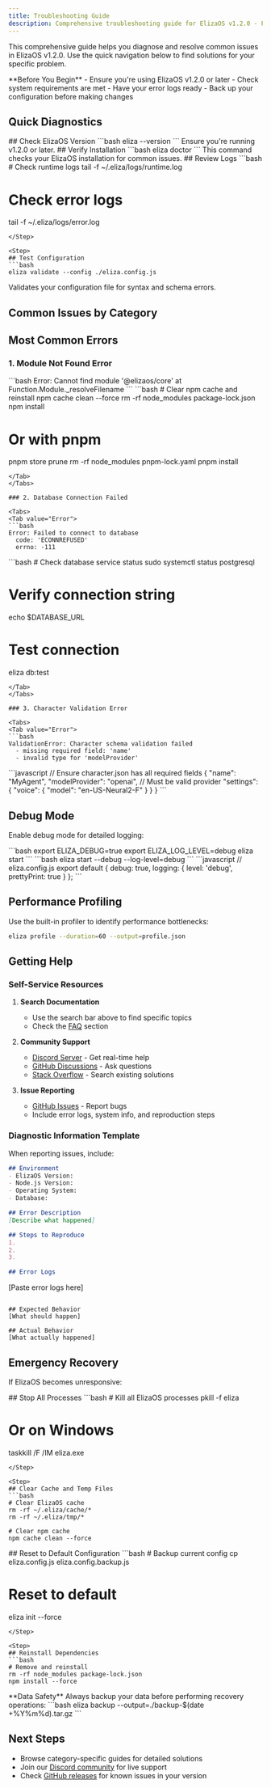 ```yaml
---
title: Troubleshooting Guide
description: Comprehensive troubleshooting guide for ElizaOS v1.2.0 - Find solutions to common issues and errors
---
```


This comprehensive guide helps you diagnose and resolve common issues in ElizaOS v1.2.0. Use the quick navigation below to find solutions for your specific problem.

<Callout type="info">
**Before You Begin**
- Ensure you're using ElizaOS v1.2.0 or later
- Check system requirements are met
- Have your error logs ready
- Back up your configuration before making changes
</Callout>

## Quick Diagnostics

<Steps>
<Step>
## Check ElizaOS Version
```bash
eliza --version
```
Ensure you're running v1.2.0 or later.
</Step>

<Step>
## Verify Installation
```bash
eliza doctor
```
This command checks your ElizaOS installation for common issues.
</Step>

<Step>
## Review Logs
```bash
# Check runtime logs
tail -f ~/.eliza/logs/runtime.log

# Check error logs
tail -f ~/.eliza/logs/error.log
```
</Step>

<Step>
## Test Configuration
```bash
eliza validate --config ./eliza.config.js
```
Validates your configuration file for syntax and schema errors.
</Step>
</Steps>

## Common Issues by Category

<Cards>
  <Card 
    title="Installation Issues" 
    description="Problems during setup and installation"
    href="/docs/troubleshooting/installation"
  />
  <Card 
    title="CLI Command Problems" 
    description="Issues with CLI commands and execution"
    href="/docs/troubleshooting/cli"
  />
  <Card 
    title="Plugin Development" 
    description="Troubleshooting plugin creation and integration"
    href="/docs/troubleshooting/plugins"
  />
  <Card 
    title="Character Creation" 
    description="Resolving character configuration problems"
    href="/docs/troubleshooting/characters"
  />
  <Card 
    title="Database Adapters" 
    description="Database connection and adapter issues"
    href="/docs/troubleshooting/database"
  />
  <Card 
    title="Runtime Errors" 
    description="Common runtime errors and their solutions"
    href="/docs/troubleshooting/runtime"
  />
  <Card 
    title="Performance Problems" 
    description="Diagnosing and fixing performance issues"
    href="/docs/troubleshooting/performance"
  />
  <Card 
    title="Production Deployment" 
    description="Deployment and production environment issues"
    href="/docs/troubleshooting/deployment"
  />
</Cards>

## Most Common Errors

### 1. Module Not Found Error

<Tabs>
<Tab value="Error">
```bash
Error: Cannot find module '@elizaos/core'
    at Function.Module._resolveFilename
```
</Tab>
<Tab value="Solution">
```bash
# Clear npm cache and reinstall
npm cache clean --force
rm -rf node_modules package-lock.json
npm install

# Or with pnpm
pnpm store prune
rm -rf node_modules pnpm-lock.yaml
pnpm install
```
</Tab>
</Tabs>

### 2. Database Connection Failed

<Tabs>
<Tab value="Error">
```bash
Error: Failed to connect to database
  code: 'ECONNREFUSED'
  errno: -111
```
</Tab>
<Tab value="Solution">
```bash
# Check database service status
sudo systemctl status postgresql

# Verify connection string
echo $DATABASE_URL

# Test connection
eliza db:test
```
</Tab>
</Tabs>

### 3. Character Validation Error

<Tabs>
<Tab value="Error">
```bash
ValidationError: Character schema validation failed
  - missing required field: 'name'
  - invalid type for 'modelProvider'
```
</Tab>
<Tab value="Solution">
```javascript
// Ensure character.json has all required fields
{
  "name": "MyAgent",
  "modelProvider": "openai", // Must be valid provider
  "settings": {
    "voice": {
      "model": "en-US-Neural2-F"
    }
  }
}
```
</Tab>
</Tabs>

## Debug Mode

Enable debug mode for detailed logging:

<Tabs>
<Tab value="Environment Variable">
```bash
export ELIZA_DEBUG=true
export ELIZA_LOG_LEVEL=debug
eliza start
```
</Tab>
<Tab value="CLI Flag">
```bash
eliza start --debug --log-level=debug
```
</Tab>
<Tab value="Config File">
```javascript
// eliza.config.js
export default {
  debug: true,
  logging: {
    level: 'debug',
    prettyPrint: true
  }
};
```
</Tab>
</Tabs>

## Performance Profiling

<Callout type="info">
Use the built-in profiler to identify performance bottlenecks:

```bash
eliza profile --duration=60 --output=profile.json
```

</Callout>

## Getting Help

### Self-Service Resources

1. **Search Documentation**
   - Use the search bar above to find specific topics
   - Check the [FAQ](/docs/faq) section

2. **Community Support**
   - [Discord Server](https://discord.gg/eliza) - Get real-time help
   - [GitHub Discussions](https://github.com/elizaos/eliza/discussions) - Ask questions
   - [Stack Overflow](https://stackoverflow.com/questions/tagged/elizaos) - Search existing solutions

3. **Issue Reporting**
   - [GitHub Issues](https://github.com/elizaos/eliza/issues) - Report bugs
   - Include error logs, system info, and reproduction steps

### Diagnostic Information Template

When reporting issues, include:

```markdown
## Environment
- ElizaOS Version: 
- Node.js Version: 
- Operating System: 
- Database: 

## Error Description
[Describe what happened]

## Steps to Reproduce
1. 
2. 
3. 

## Error Logs
```
[Paste error logs here]
```

## Expected Behavior
[What should happen]

## Actual Behavior
[What actually happened]
```

## Emergency Recovery

If ElizaOS becomes unresponsive:

<Steps>
<Step>
## Stop All Processes
```bash
# Kill all ElizaOS processes
pkill -f eliza

# Or on Windows
taskkill /F /IM eliza.exe
```
</Step>

<Step>
## Clear Cache and Temp Files
```bash
# Clear ElizaOS cache
rm -rf ~/.eliza/cache/*
rm -rf ~/.eliza/tmp/*

# Clear npm cache
npm cache clean --force
```
</Step>

<Step>
## Reset to Default Configuration
```bash
# Backup current config
cp eliza.config.js eliza.config.backup.js

# Reset to default
eliza init --force
```
</Step>

<Step>
## Reinstall Dependencies
```bash
# Remove and reinstall
rm -rf node_modules package-lock.json
npm install --force
```
</Step>
</Steps>

<Callout type="warning">
**Data Safety**
Always backup your data before performing recovery operations:
```bash
eliza backup --output=./backup-$(date +%Y%m%d).tar.gz
```
</Callout>

## Next Steps

- Browse category-specific guides for detailed solutions
- Join our [Discord community](https://discord.gg/eliza) for live support
- Check [GitHub releases](https://github.com/elizaos/eliza/releases) for known issues in your version
